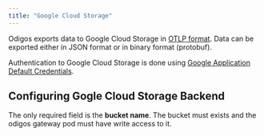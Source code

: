 ```yaml
---
title: "Google Cloud Storage"
---
```


Odigos exports data to Google Cloud Storage in [OTLP format](https://github.com/open-telemetry/opentelemetry-specification/blob/main/specification/protocol/otlp.md).
Data can be exported either in JSON format or in binary format (protobuf).

Authentication to Google Cloud Storage is done using [Google Application Default Credentials](https://cloud.google.com/docs/authentication/production).

## Configuring Gogle Cloud Storage Backend

The only required field is the **bucket name**. The bucket must exists and the odigos gateway pod must have write access to it.